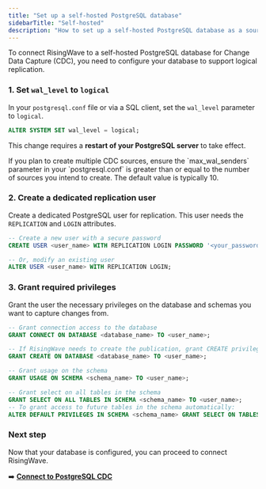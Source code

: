 ```yaml
---
title: "Set up a self-hosted PostgreSQL database"
sidebarTitle: "Self-hosted"
description: "How to set up a self-hosted PostgreSQL database as a source for RisingWave."
---
```


To connect RisingWave to a self-hosted PostgreSQL database for Change Data Capture (CDC), you need to configure your database to support logical replication.

### 1. Set `wal_level` to `logical`

In your `postgresql.conf` file or via a SQL client, set the `wal_level` parameter to `logical`.

```sql
ALTER SYSTEM SET wal_level = logical;
```

This change requires a **restart of your PostgreSQL server** to take effect.

<Note>
If you plan to create multiple CDC sources, ensure the `max_wal_senders` parameter in your `postgresql.conf` is greater than or equal to the number of sources you intend to create. The default value is typically 10.
</Note>

### 2. Create a dedicated replication user

Create a dedicated PostgreSQL user for replication. This user needs the `REPLICATION` and `LOGIN` attributes.

```sql
-- Create a new user with a secure password
CREATE USER <user_name> WITH REPLICATION LOGIN PASSWORD '<your_password>';

-- Or, modify an existing user
ALTER USER <user_name> WITH REPLICATION LOGIN;
```

### 3. Grant required privileges

Grant the user the necessary privileges on the database and schemas you want to capture changes from.

```sql
-- Grant connection access to the database
GRANT CONNECT ON DATABASE <database_name> TO <user_name>;

-- If RisingWave needs to create the publication, grant CREATE privilege
GRANT CREATE ON DATABASE <database_name> TO <user_name>;

-- Grant usage on the schema
GRANT USAGE ON SCHEMA <schema_name> TO <user_name>;

-- Grant select on all tables in the schema
GRANT SELECT ON ALL TABLES IN SCHEMA <schema_name> TO <user_name>;
-- To grant access to future tables in the schema automatically:
ALTER DEFAULT PRIVILEGES IN SCHEMA <schema_name> GRANT SELECT ON TABLES TO <user_name>;
```

### Next step

Now that your database is configured, you can proceed to connect RisingWave.

➡️ **[Connect to PostgreSQL CDC](./index)** 
